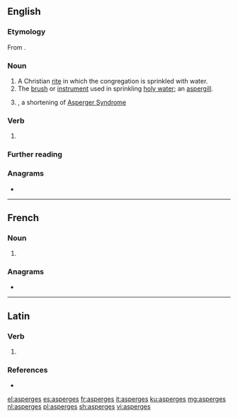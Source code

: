 {{also|asparges|aspergés}}
==English==

===Etymology===
From {{etyl|la|en}} {{m|la|aspergō||to sprinkle}}.

===Noun===
{{en-noun|-}}

# A Christian [[rite]] in which the congregation is sprinkled with water.
# The [[brush]] or [[instrument]] used in sprinkling [[holy water]]; an [[aspergill]].
# {{misspelling of|Asperger's|lang=en}}, a shortening of [[w:Asperger Syndrome|Asperger Syndrome]]

===Verb===
{{head|en|verb form}}

# {{en-third-person singular of|asperge}}

===Further reading===
{{pedia}}

===Anagrams===
* {{l|en|presages}}

----

==French==

===Noun===
{{head|fr|noun plural form|g=f}}

# {{plural of|asperge|lang=fr}}

===Anagrams===
* {{l|fr|présages}}

----

==Latin==

===Verb===
{{la-verb-form|aspergēs}}

# {{inflection of|aspergō||2|s|futr|actv|indc|lang=la}}

===References===
* {{R:du Cange}}

[[el:asperges]]
[[es:asperges]]
[[fr:asperges]]
[[it:asperges]]
[[ku:asperges]]
[[mg:asperges]]
[[nl:asperges]]
[[pl:asperges]]
[[sh:asperges]]
[[vi:asperges]]